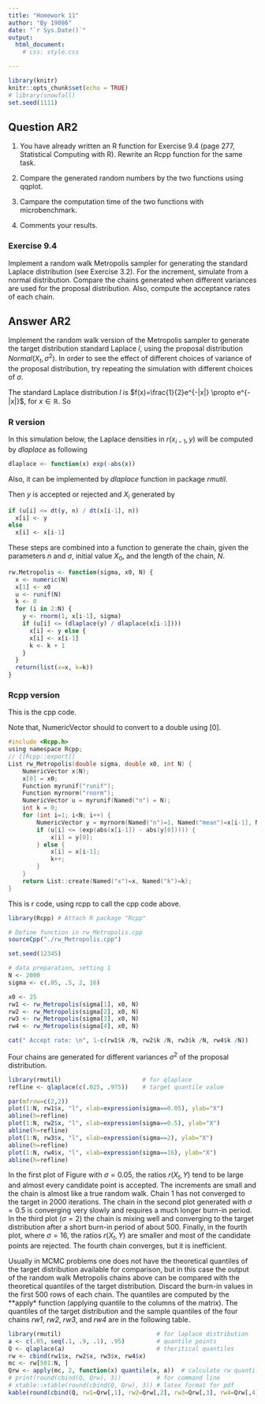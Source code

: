 ```yaml
---
title: "Homework 11"
author: "By 19086"
date: "`r Sys.Date()`"
output: 
  html_document:
    # css: style.css

---
```


```r
library(knitr)
knitr::opts_chunk$set(echo = TRUE)
# library(snowfall)
set.seed(1111)
```
## Question AR2
1. You have already written an R function for Exercise 9.4 (page
277, Statistical Computing with R). Rewrite an Rcpp function
for the same task.

2. Compare the generated random numbers by the two functions
using qqplot.

3. Campare the computation time of the two functions with
microbenchmark.

4. Comments your results.


### Exercise 9.4
Implement a random walk Metropolis sampler for generating the standard Laplace distribution (see Exercise 3.2). 
For the increment, simulate from a normal distribution. 
Compare the chains generated when different variances are used for the proposal distribution. 
Also, compute the acceptance rates of each chain.

## Answer AR2

Implement the random walk version of the Metropolis sampler to generate the target distribution standard Laplace $l$, using the proposal distribution $Normal(X_t, \sigma^2)$. 
In order to see the effect of different choices of variance of the proposal distribution, try repeating the simulation with different choices of $\sigma$.

The standard Laplace distribution $l$ is $f(x)=\frac{1}{2}e^{-|x|} \propto e^{-|x|}$, for $x\in\mathbb{R}$. So
\begin{equation}
  r(x_t, y) = \frac{f(Y)}{f(X_t)} = \frac{e^{-|y|}}{e^{-|x_t|}}
\end{equation}

### R version
In this simulation below, the Laplace densities in $r(x_{i-1}, y)$ will be computed by *dlaplace* as following
```r
dlaplace <- function(x) exp(-abs(x))
```
Also, it can be implemented by *dlaplace* function in package *rmutil*.

Then $y$ is accepted or rejected and $X_i$ generated by 

```r
if (u[i] <= dt(y, n) / dt(x[i-1], n))
  x[i] <- y
else
  x[i] <- x[i-1]
```

These steps are combined into a function to generate the chain, given the parameters $n$ and $\sigma$, initial value $X_0$, and the length of the chain, $N$. 
```r
rw.Metropolis <- function(sigma, x0, N) {
  x <- numeric(N)
  x[1] <- x0
  u <- runif(N)
  k <- 0
  for (i in 2:N) {
    y <- rnorm(1, x[i-1], sigma)
    if (u[i] <= (dlaplace(y) / dlaplace(x[i-1])))
      x[i] <- y else {
      x[i] <- x[i-1]
      k <- k + 1
    }
  }
  return(list(x=x, k=k))
}
```

### Rcpp version

This is the cpp code. 

Note that, NumericVector should to convert to a double using [0]. 
```c
#include <Rcpp.h>
using namespace Rcpp;
// [[Rcpp::export]]
List rw_Metropolis(double sigma, double x0, int N) {
    NumericVector x(N);
    x[0] = x0;
    Function myrunif("runif");
    Function myrnorm("rnorm");
    NumericVector u = myrunif(Named("n") = N);
    int k = 0;
    for (int i=1; i<N; i++) {
        NumericVector y = myrnorm(Named("n")=1, Named("mean")=x[i-1], Named("sd")=sigma);
        if (u[i] <= (exp(abs(x[i-1]) - abs(y[0])))) {
            x[i] = y[0];
        } else {
            x[i] = x[i-1];
            k++;
        }
    }
    return List::create(Named("x")=x, Named("k")=k);
}
```

This is r code, using rcpp to call the cpp code above.
```r
library(Rcpp) # Attach R package "Rcpp"

# Define function in rw_Metropolis.cpp
sourceCpp("./rw_Metropolis.cpp")

set.seed(12345)

# data preparation, setting 1
N <- 2000
sigma <- c(.05, .5, 2, 16)

x0 <- 25
rw1 <- rw_Metropolis(sigma[1], x0, N)
rw2 <- rw_Metropolis(sigma[2], x0, N)
rw3 <- rw_Metropolis(sigma[3], x0, N)
rw4 <- rw_Metropolis(sigma[4], x0, N)

cat(" Accept rate: \n", 1-c(rw1$k /N, rw2$k /N, rw3$k /N, rw4$k /N))
```

Four chains are generated for different variances $\sigma^2$ of the proposal distribution. 

```r
library(rmutil)                       # for qlaplace
refline <- qlaplace(c(.025, .975))    # target quantile value

par(mfrow=c(2,2))
plot(1:N, rw1$x, "l", xlab=expression(sigma==0.05), ylab="X")
abline(h=refline)
plot(1:N, rw2$x, "l", xlab=expression(sigma==0.5), ylab="X")
abline(h=refline)
plot(1:N, rw3$x, "l", xlab=expression(sigma==2), ylab="X")
abline(h=refline)
plot(1:N, rw4$x, "l", xlab=expression(sigma==16), ylab="X")
abline(h=refline)
```

In the first plot of Figure with $\sigma = 0.05$, the ratios $r(X_t,Y)$ tend to be large and almost every candidate point is accepted. 
The increments are small and the chain is almost like a true random walk. 
Chain 1 has not converged to the target in 2000 iterations. 
The chain in the second plot generated with $\sigma = 0.5$ is converging very slowly and requires a much longer burn-in period. 
In the third plot ($\sigma = 2$) the chain is mixing well and converging to the target distribution after a short burn-in period of about $500$. 
Finally, in the fourth plot, where $\sigma = 16$, the ratios $r(X_t,Y)$ are smaller and most of the candidate points are rejected. 
The fourth chain converges, but it is inefficient.

Usually in MCMC problems one does not have the theoretical quantiles of the target distribution available for comparison, but in this case the output
of the random walk Metropolis chains above can be compared with the theoretical quantiles of the target distribution. 
Discard the burn-in values in the first $500$ rows of each chain. 
The quantiles are computed by the **apply* function (applying quantile to the columns of the matrix). 
The quantiles of the target distribution and the sample quantiles of the four chains *rw1*, *rw2*, *rw3*, and *rw4* are in the following table.

```r
library(rmutil)                           # for laplace distribution
a <- c(.05, seq(.1, .9, .1), .95)         # quantile points
Q <- qlaplace(a)                          # theritical quantiles
rw <- cbind(rw1$x, rw2$x, rw3$x, rw4$x)   
mc <- rw[501:N, ]
Qrw <- apply(mc, 2, function(x) quantile(x, a))  # calculate rw quantiles
# print(round(cbind(Q, Qrw), 3))          # for command line
# xtable::xtable(round(cbind(Q, Qrw), 3)) # latex format for pdf
kable(round(cbind(Q, rw1=Qrw[,1], rw2=Qrw[,2], rw3=Qrw[,3], rw4=Qrw[,4]), 3), caption="Quantiles of Target Distribution and Chines")
```